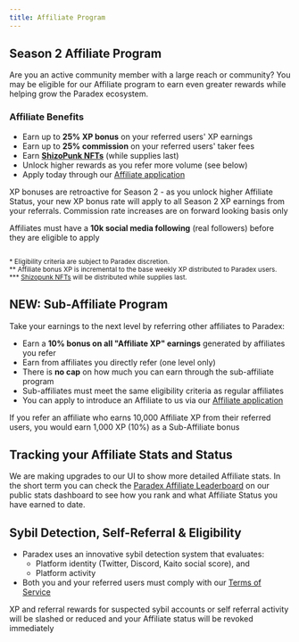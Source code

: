 ```yaml
---
title: Affiliate Program
---
```

## Season 2 Affiliate Program

Are you an active community member with a large reach or community? You may be eligible for our Affiliate program to earn even greater rewards while helping grow the Paradex ecosystem.

### Affiliate Benefits

* Earn up to **25% XP bonus** on your referred users' XP earnings
* Earn up to **25% commission** on your referred users' taker fees
* Earn [**ShizoPunk NFTs**](https://opensea.io/collection/shizopunks) (while supplies last)
* Unlock higher rewards as you refer more volume (see below)
* Apply today through our [Affiliate application](https://forms.gle/T4UKjinSefnVgiJx8)

<Note>XP bonuses are retroactive for Season 2 - as you unlock higher Affiliate Status, your new XP bonus rate will apply to all Season 2 XP earnings from your referrals. Commission rate increases are on forward looking basis only</Note>

<Warning>Affiliates must have a **10k social media following** (real followers) before they are eligible to apply</Warning>

<Frame>
<img src="../../assets/affiliate_program.png" alt=""/>
</Frame>

<sub>* Eligibility criteria are subject to Paradex discretion.</sub><br />
<sub>** Affiliate bonus XP is incremental to the base weekly XP distributed to Paradex users.</sub><br />
<sub>*** [Shizopunk NFTs](https://opensea.io/collection/shizopunks?ref=0xd004120379e8Ca78aD94Ccc8B38D54216620e601) will be distributed while supplies last.</sub>

## NEW: Sub-Affiliate Program

Take your earnings to the next level by referring other affiliates to Paradex:
* Earn a **10% bonus on all "Affiliate XP" earnings** generated by affiliates you refer
* Earn from affiliates you directly refer (one level only)
* There is **no cap** on how much you can earn through the sub-affiliate program
* Sub-affiliates must meet the same eligibility criteria as regular affiliates
* You can apply to introduce an Affiliate to us via our [Affiliate application](https://forms.gle/T4UKjinSefnVgiJx8)

<Note>If you refer an affiliate who earns 10,000 Affiliate XP from their referred users, you would earn 1,000 XP (10%) as a Sub-Affiliate bonus</Note>

## Tracking your Affiliate Stats and Status

We are making upgrades to our UI to show more detailed Affiliate stats. In the short term you can check the [Paradex Affiliate Leaderboard](https://www.paradex.trade/stats) on our public stats dashboard to see how you rank and what Affiliate Status you have earned to date.

## Sybil Detection, Self-Referral & Eligibility

* Paradex uses an innovative sybil detection system that evaluates:
    * Platform identity (Twitter, Discord, Kaito social score), and 
    * Platform activity
* Both you and your referred users must comply with our [Terms of Service](https://www.paradex.trade/terms-of-service)

<Warning>XP and referral rewards for suspected sybil accounts or self referral activity will be slashed or reduced and your Affiliate status will be revoked immediately</Warning>

